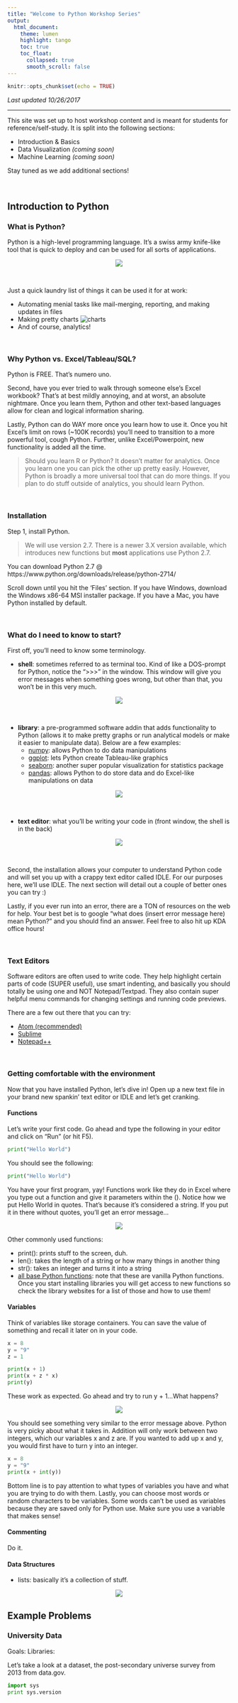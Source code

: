 ```yaml
---
title: "Welcome to Python Workshop Series"
output: 
  html_document:
    theme: lumen
    highlight: tango
    toc: true
    toc_float: 
      collapsed: true
      smooth_scroll: false
---
```


```r
knitr::opts_chunk$set(echo = TRUE)
```

*Last updated 10/26/2017*

***

This site was set up to host workshop content and is meant for students for reference/self-study. It is split into the following sections: 

  * Introduction & Basics 
  * Data Visualization *(coming soon)*
  * Machine Learning *(coming soon)*

Stay tuned as we add additional sections!  

&nbsp; 


## Introduction to Python

### What is Python?
Python is a high-level programming language. It's a swiss army knife-like tool that is quick to deploy and can be used for all sorts of applications. 

<center>
![](http://s2.quickmeme.com/img/c1/c18763cc00aaebf5ca42bbb5b88922b9ab4fd759e06ae3f1b8b460151eaf0f94.jpg)
</center>

&nbsp;

Just a quick laundry list of things it can be used it for at work: 

  * Automating menial tasks like mail-merging, reporting, and making updates in files
  * Making pretty charts ![charts](https://i.stack.imgur.com/TEO2z.jpg)
  * And of course, analytics! 

&nbsp; 


### Why Python vs. Excel/Tableau/SQL? 

Python is FREE. That's numero uno. 

Second, have you ever tried to walk through someone else's Excel workbook? That's at best mildly annoying, and at worst, an absolute nightmare. Once you learn them, Python and other text-based languages allow for clean and logical information sharing. 

Lastly, Python can do WAY more once you learn how to use it. Once you hit Excel's limit on rows (~100K records) you'll need to transition to a more powerful tool, cough Python. Further, unlike Excel/Powerpoint, new functionality is added all the time. 

> Should you learn R or Python? It doesn't matter for analytics. Once you learn one you can pick the other up pretty easily. However, Python is broadly a more universal tool that can do more things. If you plan to do stuff outside of analytics, you should learn Python.

&nbsp;


### Installation

Step 1, install Python. 

> We will use version 2.7. There is a newer 3.X version available, which introduces new functions but **most** applications use Python 2.7.

You can download Python 2.7 @ https://www.python.org/downloads/release/python-2714/

Scroll down until you hit the 'Files' section. If you have Windows, download the Windows x86-64 MSI installer package. If you have a Mac, you have Python installed by default. 

&nbsp;


### What do I need to know to start? 

First off, you'll need to know some terminology.

  * **shell**: sometimes referred to as terminal too. Kind of like a DOS-prompt for Python, notice the ">>>" in the window. This window will give you error messages when something goes wrong, but other than that, you won't be in this very much.  

<center>
![](https://www.cs.cornell.edu/courses/cs1110/2013sp/materials/images/windows-python-prompt.png)  
  </center>
  
  &nbsp;
  
  * **library**: a pre-programmed software addin that adds functionality to Python (allows it to make pretty graphs or run analytical models or make it easier to manipulate data). Below are a few examples:
    + [numpy](http://www.numpy.org): allows Python to do data manipulations
    + [ggplot](http://ggplot.yhathq.com): lets Python create Tableau-like graphics
    + [seaborn](https://seaborn.pydata.org): another super popular visualization for statistics package
    + [pandas](http://pandas.pydata.org): allows Python to do store data and do Excel-like manipulations on data
    
<center>
![](https://cambridgespark.com/assets/images/courses/bootcamp-technology.png)
</center>

&nbsp;

  * **text editor**: what you'll be writing your code in (front window, the shell is in the back)

<center>
![](https://upload.wikimedia.org/wikipedia/en/9/9b/Idle_gui.png)
</center>

&nbsp;

Second, the installation allows your computer to understand Python code and will set you up with a crappy text editor called IDLE. For our purposes here, we'll use IDLE. The next section will detail out a couple of better ones you can try :) 

Lastly, if you ever run into an error, there are a TON of resources on the web for help. Your best bet is to google "what does (insert error message here) mean Python?" and you should find an answer. Feel free to also hit up KDA office hours! 

&nbsp;


### Text Editors

Software editors are often used to write code. They help highlight certain parts of code (SUPER useful), use smart indenting, and basically you should totally be using one and NOT Notepad/Textpad. They also contain super helpful menu commands for changing settings and running code previews. 

There are a few out there that you can try: 

  * [Atom (recommended)](https://atom.io)
  * [Sublime](https://www.sublimetext.com)
  * [Notepad++](https://notepad-plus-plus.org) 
   
&nbsp;


### Getting comfortable with the environment

Now that you have installed Python, let's dive in! Open up a new text file in your brand new spankin' text editor or IDLE and let's get cranking.

#### Functions

Let's write your first code. Go ahead and type the following in your editor and click on "Run" (or hit F5). 

```python
print("Hello World")
```

You should see the following:

```python
print("Hello World")
```

You have your first program, yay! Functions work like they do in Excel where you type out a function and give it parameters within the (). Notice how we put Hello World in quotes. That's because it's considered a string. If you put it in there without quotes, you'll get an error message...

<center>
![](http://www.learnpythononline.org/images/python-hello-world-error.JPG)
</center>

Other commonly used functions:

  * print(): prints stuff to the screen, duh. 
  * len(): takes the length of a string or how many things in another thing
  * str(): takes an integer and turns it into a string
  * [all base Python functions](https://docs.python.org/2/library/functions.html): note that these are vanilla Python functions. Once you start installing libraries you will get access to new functions so check the library websites for a list of those and how to use them!
  
#### Variables

Think of variables like storage containers. You can save the value of something and recall it later on in your code. 

```python
x = 8
y = "9"
z = 1

print(x + 1)
print(x + z * x)
print(y)
```

These work as expected. Go ahead and try to run y + 1...What happens?

<center>
![](http://v4.software-carpentry.org/python/basics/041.png)
</center>

You should see something very similar to the error message above. Python is very picky about what it takes in. Addition will only work between two integers, which our variables x and z are. If you wanted to add up x and y, you would first have to turn y into an integer. 

```python
x = 8
y = "9"
print(x + int(y))
```

Bottom line is to pay attention to what types of variables you have and what you are trying to do with them. Lastly, you can choose most words or random characters to be variables. Some words can't be used as variables because they are saved only for Python use. Make sure you use a variable that makes sense! 

#### Commenting

Do it.

#### Data Structures

  * lists: basically it's a collection of stuff. 
  
<center>
![](https://www.analyticsvidhya.com/wp-content/uploads/2014/07/python_lists.png)
</center>

## Example Problems

### University Data

Goals: 
Libraries: 

Let's take a look at a dataset, the post-secondary universe survey from 2013 from data.gov. 

```python
import sys
print sys.version
```

<!-- ```{python} -->
<!-- import urllib, pandas as pd -->
<!-- # we will be using a built in library called urllib, this is typically used to scrape data from the web -->

<!-- url = 'https://inventory.data.gov/dataset/032e19b4-5a90-41dc-83ff-6e4cd234f565/resource/38625c3d-5388-4c16-a30f-d105432553a4/download/postscndryunivsrvy2013dirinfo.csv' -->
<!-- # we create a variable that stores the URL of the dataset we are interested in -->

<!-- fileobj = urllib.urlopen(url) -->
<!-- # we create another variable named fileobj to store  -->

<!-- df = pd.read_json(fileobj) -->

<!-- ``` -->


